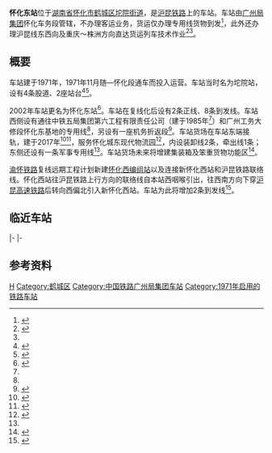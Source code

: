 {{Infobox China railway station
|name = 怀化东站
|eng_name = Huaihuadong Railway Station
|symbol_right = {{rint|cn|rail}}
|image = 201908 Station Building of Huaihuadong.jpg
|caption = 车站站房
|other_name= 怀东站
|code = 35525<ref>{{cite book|title=中华人民共和国铁路车站代码（GB/T 10302-2010）|publisher=中国标准出版社|year=2010|isbn=155066140495|ignore-isbn-error=true|pages=16}}</ref>
|commercial_code = TUQ
|pinyin_code = HHD
|type= 中间站
|业务性质 = 
|技术性质= 
|address = [[湖南省|湖南省]][[怀化市|怀化市]][[鹤城区|鹤城区]][[坨院街道|坨院街道]]坨院村
|coordinates = {{coord|27.574215|N|110.045776|E|format=dms|display=inline,title|type:railwaystation_region:CN}}
|built= 
|opened= 1971年
|former = 坨院站（1971年—2002年）
|owned = [[广州局集团|广州局集团]]怀化车务段
|operator= 
|line = [[沪昆铁路|沪昆铁路]]
|classification =三等站
|platform = 
|tracks = 10
|website = 
|route_map={{tlx|怀化市铁路车站RDT/怀化东站}}
}}
'''怀化东站'''位于[[湖南省|湖南省]][[怀化市|怀化市]][[鹤城区|鹤城区]][[坨院街道|坨院街道]]，是[[沪昆铁路|沪昆铁路]]上的车站。车站由[[广州局集团|广州局集团]]怀化车务段管辖，不办理客运业务，货运仅办理专用线货物到发<ref name="95306info">{{cite web|url=http://hyfw.95306.cn/hyinfo/action/FwcszsAction_index?type=1|title=营业站服务信息查询|publisher=中国铁路95306网|access-date=2020-12-26|archive-date=2018-09-14|archive-url=https://web.archive.org/web/20180914133603/http://hyfw.95306.cn/hyinfo/action/FwcszsAction_index?type=1|dead-url=no}}</ref>，此外还办理沪昆线东西向及重庆～株洲方向直达货运列车技术作业<ref>{{cite journal|author1=王正坤|author2=宋旺中|author3=吴军|title=提高怀化铁路枢纽运输组织效率的对策|work=铁道运输与经济|year=2013|doi=10.3969/j.issn.1003-1421.2013.12.002}}</ref><ref name="ex"/>{{rp|44}}。

==概要==
车站建于1971年，1971年11月随{{站|金竹山}}—怀化段通车而投入运营。车站当时名为坨院站，设有4条股道、2座站台<ref name="sz">{{cite book|author=湖南省怀化市志编纂委员会|title=怀化市志|url=http://218.76.24.115:8889/chorography/catalogue/getLevelOne?bookId=942765|publisher=生活 · 读书 · 新知三联书店|year=1994|via=湖南数字方志馆·志书馆}}</ref>{{rp|346}}<Ref name="hhdq">{{cite book|author=湖南省怀化地区地方志编纂委员会|title=怀化地区志|url=http://218.76.24.115:8889/chorography/catalogue/getLevelOne?bookId=940527|publisher=生活·读书·新知三联书店|year=1999|isbn=9787108012982|via=湖南数字方志馆·志书馆}}</ref>{{rp|1199}}。

2002年车站更名为怀化东站<ref>{{cite book|author=中国铁道年鉴编辑部|title=中国铁道年鉴2003|publisher=铁道部档案史志中心|year=2003|issn=1009-6957}}</ref>。车站在复线化后设有2条正线、8条到发线。车站西侧设有通往中铁五局集团第六工程有限责任公司（建于1985年<ref name="sz"/>{{rp|343}}）和广州工务大修段怀化东基地的专用线<ref name="95306info"/>，另设有一座机务折返段<ref>{{cite journal|author=申宏华|title=怀化南站点线能力利用与提高研究|publisher=华南理工大学|year=2007|doi=10.7666/d.Y1275821}}</ref>。车站货场在车站东端接轨，建于2017年<ref>{{cite news|title=向秀亮调研怀化东铁路货场改建项目|url=http://www.hechengqu.gov.cn/hechengqu/c115500/201703/d5b26c4097e6492f905160f47f86eca9.shtml|publisher=鹤城区人民政府|date=2017-03-14}}</ref><ref>{{cite news|title=政府工作报告——2019年1月9日在怀化市第五届人民代表大会第三次会议上|url=http://www.huaihua.gov.cn/huaihua/c100221/201909/8aa4ad5cbaa548c4b9496bea81cefceb.shtml|publisher=怀化市人民政府|date=2019-01-31}}</ref>，服务怀化城东现代物流园<ref>{{cite news|title=怀化城东现代物流园（一期）|url=http://hh.investgohn.com/baseDetail.do?articleId=B1704B19354A1DAFE053650310AC8524|work=湖南省商务厅|publisher=湘企出海|date=2020-10-12|accessdate=2020-12-26|archive-date=2021-06-19|archive-url=https://web.archive.org/web/20210619065700/http://hh.investgohn.com/baseDetail.do?articleId=B1704B19354A1DAFE053650310AC8524}}</ref>，内设装卸线2条，牵出线1条；东侧还设有一条军事专用线<ref name="ex"/>{{rp|44}}。车站货场未来将增建集装箱及笨重货物功能区<ref>{{cite journal|author=王充|title=怀化铁路枢纽货运系统布局优化研究|work=铁道货运|year=2019|doi=10.16669/j.cnki.issn.1004-2024.2019.03.07}}</ref>。

[[渝怀铁路|渝怀铁路]]复线远期工程计划新建[[怀化西站|怀化西编组站]]以及连接新怀化西站和沪昆铁路联络线。怀化西站往沪昆铁路上行方向的联络线自本站西咽喉引出，往西南方向下穿[[沪昆高速铁路|沪昆高速铁路]]后转向西偏北引入新怀化西站。车站为此将增加2条到发线<ref name="ex">{{cite web|title=改建铁路重庆至怀化线梅江至怀化段增建第二线环境影响报告书|url=https://www.mee.gov.cn/ywgz/hjyxpj/jsxmhjyxpj/xmslqk/201605/W020160522154055645694.pdf|year=2015|work=中铁二院工程集团有限责任公司|publisher=中华人民共和国生态环境部环境影响评价与排放管理司|access-date=2021-09-26|archive-date=2021-09-26|archive-url=https://web.archive.org/web/20210926225906/https://www.mee.gov.cn/ywgz/hjyxpj/jsxmhjyxpj/xmslqk/201605/W020160522154055645694.pdf|dead-url=no}}</ref>{{rp|35,44}}。

== 临近车站 ==
{{start rail box|[[中国铁路|中国铁路]]}}
{{s-inop|[[泸阳站|泸阳站]]|[[上海站|上海]]方向}}
{{s-line|[[沪昆铁路|沪昆铁路]]<br />← 6km 怀化东站 9km →}}
{{s-inop|[[怀化站|怀化站]]|[[昆明站|昆明]]方向}}
|-
{{terminus}}
{{s-line|怀化东联络线|怀化东站}}
{{s-inop|[[怀化南站|怀化南站]]|终点站}}
|-
{{terminus}}
{{s-line|<s>联络线</s>|怀化东站}}
{{s-abandoned|原[[怀化西站|怀化西站]]}}
{{end box}}

== 参考资料 ==
{{Commons category|Huaihuadong Railway Station}}
{{reflist}}

{{沪昆铁路}}
[[Category:怀化市铁路车站|H]]
[[Category:鹤城区|Category:鹤城区]]
[[Category:中国铁路广州局集团车站|Category:中国铁路广州局集团车站]]
[[Category:1971年启用的铁路车站|Category:1971年启用的铁路车站]]